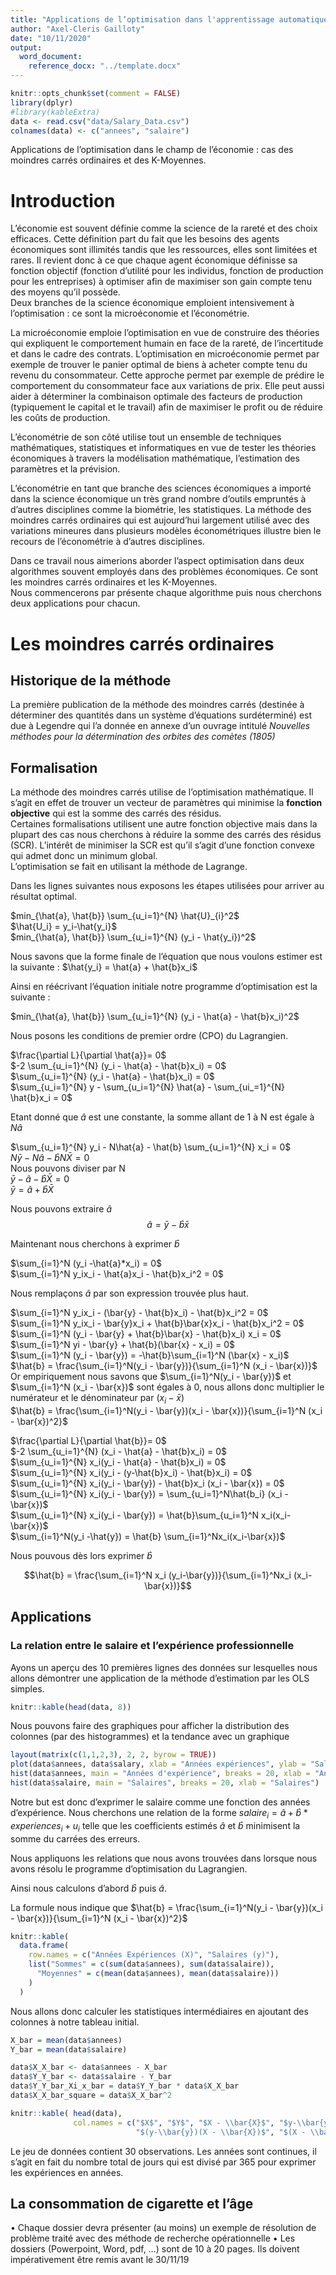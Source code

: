 ```yaml
---
title: "Applications de l’optimisation dans l'apprentissage automatique (machine learning) en économie cas des moindres carrés ordinaires (MCO) et des K-Means."
author: "Axel-Cleris Gailloty"
date: "10/11/2020"
output: 
  word_document:
    reference_docx: "../template.docx"
---
```


```r
knitr::opts_chunk$set(comment = FALSE)
library(dplyr)
#library(kableExtra)
data <- read.csv("data/Salary_Data.csv")
colnames(data) <- c("annees", "salaire")
```


Applications de l’optimisation dans le champ de l’économie : cas des moindres carrés ordinaires et des K-Moyennes. 

# Introduction 

L’économie est souvent définie comme la science de la rareté et des choix efficaces. Cette définition part du fait que les besoins des agents économiques sont illimités tandis que les ressources, elles sont limitées et rares. Il revient donc à ce que chaque agent économique définisse sa fonction objectif (fonction d’utilité pour les individus, fonction de production pour les entreprises) à optimiser afin de maximiser son gain compte tenu des moyens qu’il possède.   
Deux branches de la science économique emploient intensivement à l’optimisation : ce sont la microéconomie et l’économétrie.  

La microéconomie emploie l’optimisation en vue de construire des théories qui expliquent le comportement humain en face de la rareté, de l’incertitude et dans le cadre des contrats. 
L’optimisation en microéconomie permet par exemple de trouver le panier optimal de biens à acheter compte tenu du revenu du consommateur. Cette approche permet par exemple de prédire le comportement du consommateur face aux variations de prix.  Elle peut aussi aider à déterminer la combinaison optimale des facteurs de production (typiquement le capital et le travail) afin de maximiser le profit ou de réduire les coûts de production. 

L’économétrie de son côté utilise tout un ensemble de techniques mathématiques, statistiques et informatiques en vue de tester les théories économiques à travers la modélisation mathématique, l’estimation des paramètres et la prévision.  

L’économétrie en tant que branche des sciences économiques a importé dans la science économique un très grand nombre d'outils empruntés à d'autres disciplines comme la biométrie, les statistiques. La méthode des moindres carrés ordinaires qui est aujourd'hui largement utilisé avec des variations mineures dans plusieurs modèles économétriques illustre bien le recours de l'économétrie à d'autres disciplines.   

Dans ce travail nous aimerions aborder l'aspect optimisation dans deux algorithmes souvent employés dans des problèmes économiques. Ce sont les moindres carrés ordinaires et les K-Moyennes.  
Nous commencerons par présente chaque algorithme puis nous cherchons deux applications pour chacun.  



# Les moindres carrés ordinaires  

## Historique de la méthode 
La première publication de la méthode des moindres carrés (destinée à déterminer des quantités dans un système d'équations surdéterminé) est due à Legendre qui l'a donnée en annexe d'un ouvrage intitulé *Nouvelles méthodes pour la détermination des orbites des comètes (1805)*  

## Formalisation  

La méthode des moindres carrés utilise de l'optimisation mathématique. Il s'agit en effet de trouver un vecteur de paramètres qui minimise la **fonction objective** qui est la somme des carrés des résidus.  
Certaines formalisations utilisent une autre fonction objective mais dans la plupart des cas nous cherchons à réduire la somme des carrés des résidus (SCR). L'intérêt de minimiser la SCR est qu'il s'agit d'une fonction convexe qui admet donc un minimum global.  
L'optimisation se fait en utilisant la méthode de Lagrange.  

Dans les lignes suivantes nous exposons les étapes utilisées pour arriver au résultat optimal.  



$min_{\hat{a}, \hat{b}} \sum_{u_i=1}^{N} \hat{U}_{i}^2$  
 $\hat{U_i} = y_i-\hat{y_i}$  
$min_{\hat{a}, \hat{b}} \sum_{u_i=1}^{N} (y_i - \hat{y_i})^2$   
 
 Nous savons que la forme finale de l'équation que nous voulons estimer est la suivante : 
 $\hat{y_i} = \hat{a} + \hat{b}x_i$  
 
 Ainsi en réécrivant l'équation initiale notre programme d'optimisation est la suivante : 
 
 $min_{\hat{a}, \hat{b}} \sum_{u_i=1}^{N} (y_i - \hat{a} - \hat{b}x_i)^2$  
 
 
 Nous posons les conditions de premier ordre (CPO) du Lagrangien.  
 

$\frac{\partial L}{\partial \hat{a}}= 0$    
$-2 \sum_{u_i=1}^{N} (y_i - \hat{a} - \hat{b}x_i) = 0$   
$\sum_{u_i=1}^{N} (y_i - \hat{a} - \hat{b}x_i) = 0$   
$\sum_{u_i=1}^{N} y - \sum_{u_i=1}^{N} \hat{a} - \sum_{ui_=1}^{N} \hat{b}x_i = 0$  

Etant donné que $\hat{a}$  est une constante, la somme allant de 1 à N est égale à $N\hat{a}$  

$\sum_{u_i=1}^{N} y_i - N\hat{a} - \hat{b} \sum_{u_i=1}^{N} x_i = 0$   
$N\bar{y} - N\hat{a} - \hat{b}N\bar{X} = 0$    
$\text{Nous pouvons diviser par N}$   
$\bar{y} - \hat{a} - \hat{b}\bar{X} = 0$    
$\bar{y} = \hat{a} + \hat{b}\bar{X}$    

Nous pouvons extraire $\hat{a}$     
$$\hat{a} = \bar{y} - \hat{b}\bar{x}$$    

Maintenant nous cherchons à exprimer $\hat{b}$  

$\sum_{i=1}^N (y_i -\hat{a}*x_i) = 0$  
$\sum_{i=1}^N y_ix_i - \hat{a}x_i - \hat{b}x_i^2 = 0$  

Nous remplaçons $\hat{a}$ par son expression trouvée plus haut.   

$\sum_{i=1}^N y_ix_i - (\bar{y} - \hat{b}x_i) - \hat{b}x_i^2 = 0$   
$\sum_{i=1}^N y_ix_i - \bar{y}x_i + \hat{b}\bar{x}x_i - \hat{b}x_i^2 = 0$  
$\sum_{i=1}^N (y_i - \bar{y} + \hat{b}\bar{x} - \hat{b}x_i) x_i = 0$   
$\sum_{i=1}^N yi - \bar{y} + \hat{b}(\bar{x} - x_i) = 0$  
$\sum_{i=1}^N (y_i - \bar{y}) = -\hat{b}\sum_{i=1}^N (\bar{x} - x_i)$   
$\hat{b} = \frac{\sum_{i=1}^N(y_i - \bar{y})}{\sum_{i=1}^N (x_i - \bar{x})}$    
Or empiriquement nous savons que $\sum_{i=1}^N(y_i - \bar{y})$ et $\sum_{i=1}^N (x_i - \bar{x})$ sont égales à $0$, nous allons donc multiplier le numérateur et le dénominateur par $(x_i - \bar{x})$   
$\hat{b} = \frac{\sum_{i=1}^N(y_i - \bar{y})(x_i - \bar{x})}{\sum_{i=1}^N (x_i - \bar{x})^2}$   




$\frac{\partial L}{\partial \hat{b}}= 0$    
$-2 \sum_{u_i=1}^{N} (x_i - \hat{a} - \hat{b}x_i) = 0$   
$\sum_{u_i=1}^{N} x_i(y_i - \hat{a} - \hat{b}x_i) = 0$  
$\sum_{u_i=1}^{N} x_i(y_i - (y-\hat{b}x_i) - \hat{b}x_i) = 0$   
$\sum_{u_i=1}^{N} x_i(y_i - \bar{y})  - \hat{b}x_i (x_i - \bar{x}) = 0$   
$\sum_{u_i=1}^{N} x_i(y_i - \bar{y})  = \sum_{u_i=1}^N\hat{b_i} (x_i - \bar{x})$   
$\sum_{u_i=1}^{N} x_i(y_i - \bar{y})  = \hat{b}\sum_{u_i=1}^N x_i(x_i-\bar{x})$     
$\sum_{i=1}^N(y_i -\hat{y}) = \hat{b} \sum_{i=1}^Nx_i(x_i-\bar{x})$   

Nous pouvous dès lors exprimer $\hat{b}$ 

$$\hat{b} = \frac{\sum_{i=1}^N x_i (y_i-\bar{y})}{\sum_{i=1}^Nx_i (x_i-\bar{x})}$$




 


## Applications  

### La relation entre le salaire et l'expérience professionnelle  

Ayons un aperçu des 10 premières lignes des données sur lesquelles nous allons démontrer une application de la méthode d'estimation par les OLS simples. 

```r
knitr::kable(head(data, 8))
``` 

Nous pouvons faire des graphiques pour afficher la distribution des colonnes (par des histogrammes) et la tendance avec un graphique 

```r
layout(matrix(c(1,1,2,3), 2, 2, byrow = TRUE))
plot(data$annees, data$salary, xlab = "Années expériences", ylab = "Salaires", main = "Nuage des points années expériences - salaires")
hist(data$annees, main = "Années d'expérience", breaks = 20, xlab = "Années")
hist(data$salaire, main = "Salaires", breaks = 20, xlab = "Salaires")
```
 
Notre but est donc d'exprimer le salaire comme une fonction des années d'expérience. Nous cherchons une relation de la forme $salaire_i = \hat{a} + \hat{b} * experiences_i + u_i$ telle que les coefficients estimés $\hat{a}$ et $\hat{b}$ minimisent la somme du carrées des erreurs.  
 
 Nous appliquons les relations que nous avons trouvées dans lorsque nous avons résolu le programme d'optimisation du Lagrangien.  
 
 Ainsi nous calculons d'abord $\hat{b}$ puis $\hat{a}$.  
 
 La formule nous indique que $\hat{b} = \frac{\sum_{i=1}^N(y_i - \bar{y})(x_i - \bar{x})}{\sum_{i=1}^N (x_i - \bar{x})^2}$    
 
```r
knitr::kable( 
  data.frame( 
    row.names = c("Années Expériences (X)", "Salaires (y)"), 
    list("Sommes" = c(sum(data$annees), sum(data$salaire)),
      "Moyennes" = c(mean(data$annees), mean(data$salaire)))
    )
  )
```
 
Nous allons donc calculer les statistiques intermédiaires en ajoutant des colonnes à notre tableau initial.  

```r
X_bar = mean(data$annees)
Y_bar = mean(data$salaire)

data$X_X_bar <- data$annees - X_bar
data$Y_Y_bar <- data$salaire - Y_bar 
data$Y_Y_bar_Xi_x_bar = data$Y_Y_bar * data$X_X_bar
data$X_X_bar_square = data$X_X_bar^2

knitr::kable( head(data), 
              col.names = c("$X$", "$Y$", "$X - \\bar{X}$", "$y-\\bar{y}$", 
                            "$(y-\\bar{y})(X - \\bar{X})$", "$(X - \\bar{X})^2$") )
```


Le jeu de données contient 30 observations. 
Les années sont continues, il s'agit en fait du nombre total de jours qui est divisé par 365 pour exprimer les expériences en années.  

## La consommation de cigarette et l'âge  



• Chaque dossier devra présenter (au moins) un exemple de résolution de problème traité avec des méthode de recherche opérationnelle • Les dossiers (Powerpoint, Word, pdf, …) sont de 10 à 20 pages. Ils doivent impérativement être remis avant le 30/11/19



